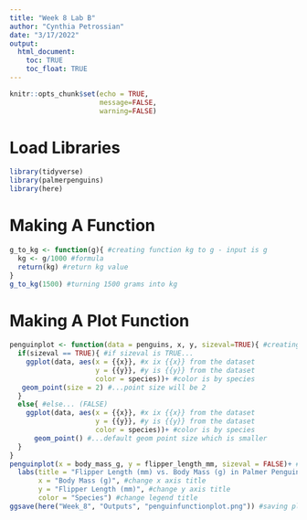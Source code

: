 ```yaml
---
title: "Week 8 Lab B"
author: "Cynthia Petrossian"
date: "3/17/2022"
output: 
  html_document:
    toc: TRUE
    toc_float: TRUE
---
```


```r
knitr::opts_chunk$set(echo = TRUE,
                      message=FALSE,
                      warning=FALSE)
```

# Load Libraries
```r
library(tidyverse)
library(palmerpenguins)
library(here)
```

# Making A Function
```r
g_to_kg <- function(g){ #creating function kg to g - input is g
  kg <- g/1000 #formula
  return(kg) #return kg value
}
g_to_kg(1500) #turning 1500 grams into kg
```

# Making A Plot Function
```r
penguinplot <- function(data = penguins, x, y, sizeval=TRUE){ #creating function penguinplot - data will always equal penguins dataset
  if(sizeval == TRUE){ #if sizeval is TRUE...
    ggplot(data, aes(x = {{x}}, #x ix {{x}} from the dataset
                     y = {{y}}, #y is {{y}} from the dataset
                     color = species))+ #color is by species
   geom_point(size = 2) #...point size will be 2
  }
  else{ #else... (FALSE)
    ggplot(data, aes(x = {{x}}, #x ix {{x}} from the dataset
                     y = {{y}}, #y is {{y}} from the dataset
                     color = species))+ #color is by species
      geom_point() #...default geom point size which is smaller
  }
}
penguinplot(x = body_mass_g, y = flipper_length_mm, sizeval = FALSE)+ #using function
  labs(title = "Flipper Length (mm) vs. Body Mass (g) in Palmer Penguins", #add title
       x = "Body Mass (g)", #change x axis title
       y = "Flipper Length (mm)", #change y axis title
       color = "Species") #change legend title
ggsave(here("Week_8", "Outputs", "penguinfunctionplot.png")) #saving plot
```

